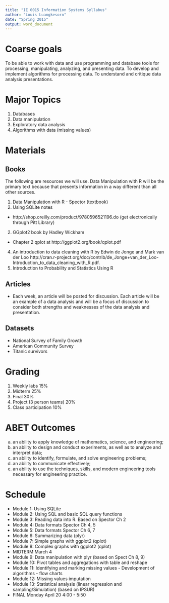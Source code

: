 ```yaml
---
title: "IE 0015 Information Systems Syllabus"
author: "Louis Luangkesorn"
date: "Spring 2015"
output: word_document
---
```


Coarse goals
============

To be able to work with data and use programming and database tools for processing, manipulating, analyzing, and presenting data. To develop and implement algorithms for processing data. To understand and critique data analysis presentations.

Major Topics
==================================

1.  Databases
2.  Data manipulation
3.  Exploratory data analysis
4.  Algorithms with data (missing values)


# Materials

##  Books

The following are resources we will use.  Data Manipulation with R will be the primary text because that presents information in a way different than all other sources.

1.  Data Manipulation with R - Spector (textbook)
2.  Using SQLite notes
  -  http://shop.oreilly.com/product/9780596521196.do (get electronically through Pitt Library)
2.  GGplot2 book by Hadley Wickham
  -  Chapter 2 qplot at http://ggplot2.org/book/qplot.pdf
4.  An introduction to data cleaning with R by Edwin de Jonge and Mark van der Loo http://cran.r-project.org/doc/contrib/de_Jonge+van_der_Loo-Introduction_to_data_cleaning_with_R.pdf.
5.  Introduction to Probability and Statistics Using R

##  Articles

-  Each week, an article will be posted for discussion.  Each article will be an example of a data analysis and will be a focus of discussion to consider both strengths and weaknesses of the data analysis and presentation.


## Datasets

-  National Survey of Family Growth
-  American Community Survey
-  Titanic survivors

#  Grading

1.  Weekly labs               15%
2.  Midterm                   25%
3.  Final                     30%
4.  Project (3 person teams)  20%
5.  Class participation       10%

# ABET Outcomes

a. an ability to apply knowledge of mathematics, science, and engineering;
b. an ability to design and conduct experiments, as well as to analyze and interpret data;
e. an ability to identify, formulate, and solve engineering problems;
g. an ability to communicate effectively;
k. an ability to use the techniques, skills, and modern engineering tools necessary for engineering practice.


Schedule
========

- Module 1: Using SQLite
- Module 2: Using SQL and basic SQL query functions
- Module 3: Reading data into R. Based on Spector Ch 2  
- Module 4: Data formats Spector Ch 4, 5
- Module 5: Data formats Spector Ch 6, 7
- Module 6: Summarizing data (plyr) 
- Module 7: Simple graphs with ggplot2 (qplot) 
- Module 8: Complex graphs with ggplot2 (qplot)
- MIDTERM March 4
- Module 9: Data manipulation with plyr (based on Spect Ch 8, 9)
- Module 10: Pivot tables and aggregations with table and reshape
- Module 11: Identifying and marking missing values - Development of algorithms - flow charts 
- Module 12: Missing values imputation 
- Module 13: Statistical analysis (linear regression and sampling/Simulation) (based on IPSUR)
- FINAL Monday April 20 4:00 - 5:50

